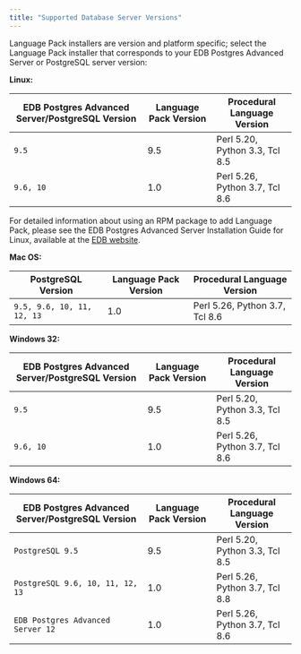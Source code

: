 ```yaml
---
title: "Supported Database Server Versions"
---
```


<div id="supported_database_server_versions" class="registered_link"></div>

Language Pack installers are version and platform specific; select the Language Pack installer that corresponds to your EDB Postgres Advanced Server or PostgreSQL server version:

**Linux:**

| EDB Postgres Advanced Server/PostgreSQL Version | Language Pack Version | Procedural Language Version    |
| ----------------------------------------------- | --------------------- | ------------------------------ |
| `9.5`                                           | 9.5                   | Perl 5.20, Python 3.3, Tcl 8.5 |
| `9.6, 10`                                       | 1.0                   | Perl 5.26, Python 3.7, Tcl 8.6 |

For detailed information about using an RPM package to add Language Pack, please see the EDB Postgres Advanced Server Installation Guide for Linux, available at the [EDB website](/epas/latest/).

**Mac OS:**

| PostgreSQL Version         | Language Pack Version | Procedural Language Version    |
| -------------------------- | --------------------- | ------------------------------ |
| `9.5, 9.6, 10, 11, 12, 13` | 1.0                   | Perl 5.26, Python 3.7, Tcl 8.6 |

**Windows 32:**

| EDB Postgres Advanced Server/PostgreSQL Version | Language Pack Version | Procedural Language Version    |
| ----------------------------------------------- | --------------------- | ------------------------------ |
| `9.5`                                           | 9.5                   | Perl 5.20, Python 3.3, Tcl 8.5 |
| `9.6, 10`                                       | 1.0                   | Perl 5.26, Python 3.7, Tcl 8.6 |

**Windows 64:**

| EDB Postgres Advanced Server/PostgreSQL Version | Language Pack Version | Procedural Language Version    |
| ----------------------------------------------- | --------------------- | ------------------------------ |
| `PostgreSQL 9.5`                                | 9.5                   | Perl 5.20, Python 3.3, Tcl 8.5 |
| `PostgreSQL 9.6, 10, 11, 12, 13`                | 1.0                   | Perl 5.26, Python 3.7, Tcl 8.8 |
| `EDB Postgres Advanced Server 12`               | 1.0                   | Perl 5.26, Python 3.7, Tcl 8.6 |
